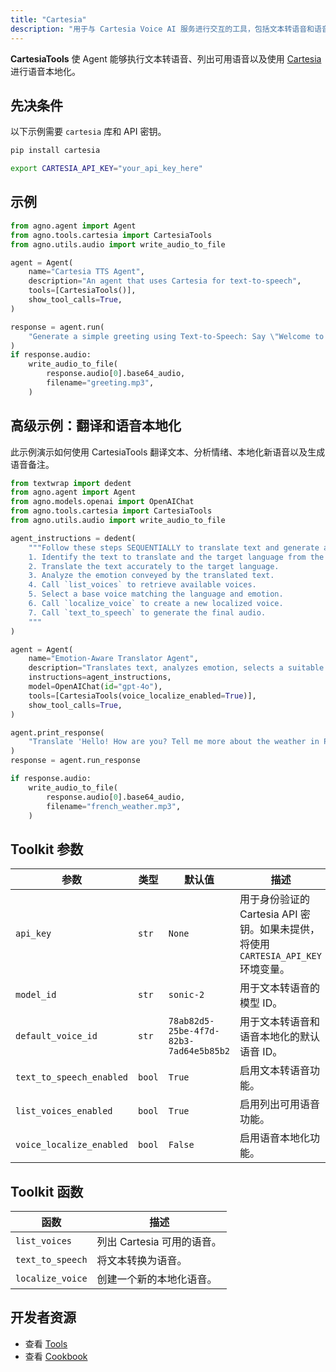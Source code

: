 ```yaml
---
title: "Cartesia"
description: "用于与 Cartesia Voice AI 服务进行交互的工具，包括文本转语音和语音本地化"
---
```


**CartesiaTools** 使 Agent 能够执行文本转语音、列出可用语音以及使用 [Cartesia](https://docs.cartesia.ai/) 进行语音本地化。

## 先决条件

以下示例需要 `cartesia` 库和 API 密钥。

```bash
pip install cartesia
```

```bash
export CARTESIA_API_KEY="your_api_key_here"
```

## 示例

```python
from agno.agent import Agent
from agno.tools.cartesia import CartesiaTools
from agno.utils.audio import write_audio_to_file

agent = Agent(
    name="Cartesia TTS Agent",
    description="An agent that uses Cartesia for text-to-speech",
    tools=[CartesiaTools()],
    show_tool_calls=True,
)

response = agent.run(
    "Generate a simple greeting using Text-to-Speech: Say \"Welcome to Cartesia, the advanced speech synthesis platform. This speech is generated by an agent.\""
)
if response.audio:
    write_audio_to_file(
        response.audio[0].base64_audio,
        filename="greeting.mp3",
    )
```

## 高级示例：翻译和语音本地化

此示例演示如何使用 CartesiaTools 翻译文本、分析情绪、本地化新语音以及生成语音备注。

```python
from textwrap import dedent
from agno.agent import Agent
from agno.models.openai import OpenAIChat
from agno.tools.cartesia import CartesiaTools
from agno.utils.audio import write_audio_to_file

agent_instructions = dedent(
    """Follow these steps SEQUENTIALLY to translate text and generate a localized voice note:
    1. Identify the text to translate and the target language from the user request.
    2. Translate the text accurately to the target language.
    3. Analyze the emotion conveyed by the translated text.
    4. Call `list_voices` to retrieve available voices.
    5. Select a base voice matching the language and emotion.
    6. Call `localize_voice` to create a new localized voice.
    7. Call `text_to_speech` to generate the final audio.
    """
)

agent = Agent(
    name="Emotion-Aware Translator Agent",
    description="Translates text, analyzes emotion, selects a suitable voice, creates a localized voice, and generates a voice note (audio file) using Cartesia TTS tools.",
    instructions=agent_instructions,
    model=OpenAIChat(id="gpt-4o"),
    tools=[CartesiaTools(voice_localize_enabled=True)],
    show_tool_calls=True,
)

agent.print_response(
    "Translate 'Hello! How are you? Tell me more about the weather in Paris?' to French and create a voice note."
)
response = agent.run_response

if response.audio:
    write_audio_to_file(
        response.audio[0].base64_audio,
        filename="french_weather.mp3",
    )
```

## Toolkit 参数

| 参数                | 类型             | 默认值                                    | 描述                                                                                       |
|--------------------------|------------------|--------------------------------------------|--------------------------------------------------------------------------------------------|
| `api_key`                | `str`            | `None`                                     | 用于身份验证的 Cartesia API 密钥。如果未提供，将使用 `CARTESIA_API_KEY` 环境变量。 |
| `model_id`               | `str`            | `sonic-2`                                  | 用于文本转语音的模型 ID。                                                         |
| `default_voice_id`       | `str`            | `78ab82d5-25be-4f7d-82b3-7ad64e5b85b2`      | 用于文本转语音和语音本地化的默认语音 ID。                                 |
| `text_to_speech_enabled` | `bool`           | `True`                                     | 启用文本转语音功能。                                                             |
| `list_voices_enabled`    | `bool`           | `True`                                     | 启用列出可用语音功能。                                                   |
| `voice_localize_enabled` | `bool`           | `False`                                    | 启用语音本地化功能。                                                         |

## Toolkit 函数

| 函数         | 描述                                                                                                                                                                 |
|-----------------|-----------------------------------------------------------------------------------------------------------------------------------------------------------------------------|
| `list_voices`    | 列出 Cartesia 可用的语音。                 |
| `text_to_speech` | 将文本转换为语音。  |
| `localize_voice` | 创建一个新的本地化语音。 |

## 开发者资源

- 查看 [Tools](https://github.com/agno-agi/agno/blob/main/libs/agno/agno/tools/cartesia.py)
- 查看 [Cookbook](https://github.com/agno-agi/agno/blob/main/cookbook/tools/cartesia_tools.py)